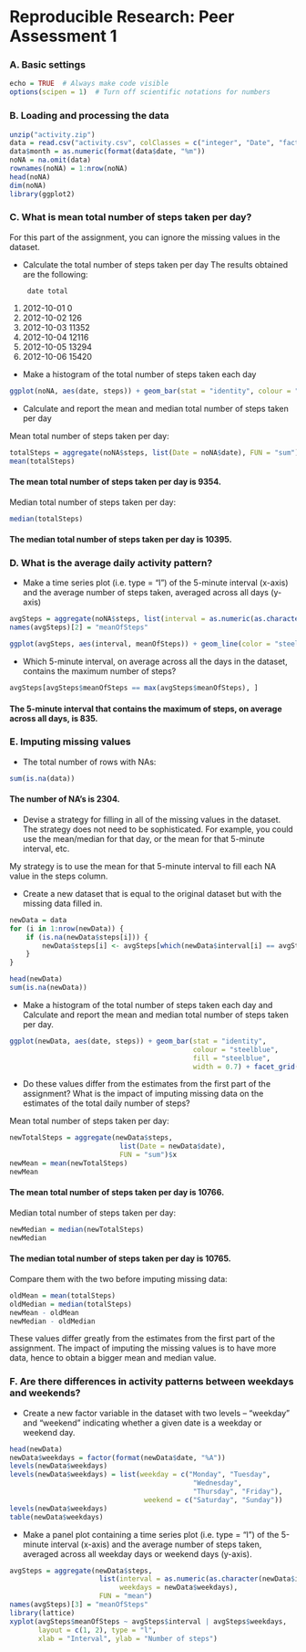 Reproducible Research: Peer Assessment 1
==========================================


### A. Basic settings
```r
echo = TRUE  # Always make code visible
options(scipen = 1)  # Turn off scientific notations for numbers
```

### B. Loading and processing the data
```r
unzip("activity.zip")
data = read.csv("activity.csv", colClasses = c("integer", "Date", "factor"), header = TRUE)
data$month = as.numeric(format(data$date, "%m"))
noNA = na.omit(data)
rownames(noNA) = 1:nrow(noNA)
head(noNA)
dim(noNA)
library(ggplot2)
```


### C. What is mean total number of steps taken per day?
For this part of the assignment, you can ignore the missing values in the dataset.

* Calculate the total number of steps taken per day
The results obtained are the following:

       date total
 1. 2012-10-01     0
 2. 2012-10-02   126
 3. 2012-10-03 11352
 4. 2012-10-04 12116
 5. 2012-10-05 13294
 6. 2012-10-06 15420


* Make a histogram of the total number of steps taken each day
```r
ggplot(noNA, aes(date, steps)) + geom_bar(stat = "identity", colour = "steelblue", fill = "steelblue", width = 0.7) + facet_grid(. ~ month, scales = "free") + labs(title = "Histogram of Total Number of Steps Taken Each Day", x = "Date", y = "Total number of steps")
```

* Calculate and report the mean and median total number of steps taken per day

Mean total number of steps taken per day:
```r
totalSteps = aggregate(noNA$steps, list(Date = noNA$date), FUN = "sum")$x
mean(totalSteps)
```
#### The mean total number of steps taken per day is 9354.

Median total number of steps taken per day:
```r
median(totalSteps)
```

#### The median total number of steps taken per day is 10395.


### D. What is the average daily activity pattern?
* Make a time series plot (i.e. type = "l") of the 5-minute interval (x-axis) and the average number of steps taken, averaged across all days (y-axis)

```r
avgSteps = aggregate(noNA$steps, list(interval = as.numeric(as.character(noNA$interval))), FUN = "mean")
names(avgSteps)[2] = "meanOfSteps"

ggplot(avgSteps, aes(interval, meanOfSteps)) + geom_line(color = "steelblue", size = 0.8) + labs(title = "Time Series Plot of the 5-minute Interval", x = "5-minute intervals", y = "Average Number of Steps Taken")
```

* Which 5-minute interval, on average across all the days in the dataset, contains the maximum number of steps?
```r
avgSteps[avgSteps$meanOfSteps == max(avgSteps$meanOfSteps), ]
```
#### The 5-minute interval that contains the maximum of steps, on average across all days, is 835.

### E. Imputing missing values
* The total number of rows with NAs:

```r
sum(is.na(data))
```
#### The number of NA’s is 2304.

* Devise a strategy for filling in all of the missing values in the dataset. The strategy does not need to be sophisticated. For example, you could use the mean/median for that day, or the mean for that 5-minute interval, etc.

My strategy is to use the mean for that 5-minute interval to fill each NA value in the steps column.

* Create a new dataset that is equal to the original dataset but with the missing data filled in.

```r
newData = data 
for (i in 1:nrow(newData)) {
    if (is.na(newData$steps[i])) {
        newData$steps[i] <- avgSteps[which(newData$interval[i] == avgSteps$interval), ]$meanOfSteps
    }
}

head(newData)
sum(is.na(newData))
```

* Make a histogram of the total number of steps taken each day and Calculate and report the mean and median total number of steps taken per day. 

```r
ggplot(newData, aes(date, steps)) + geom_bar(stat = "identity",
                                             colour = "steelblue",
                                             fill = "steelblue",
                                             width = 0.7) + facet_grid(. ~ month, scales = "free") + labs(title = "Histogram of Total Number of Steps Taken Each Day (no missing data)", x = "Date", y = "Total number of steps")
```

* Do these values differ from the estimates from the first part of the assignment? What is the impact of imputing missing data on the estimates of the total daily number of steps?

Mean total number of steps taken per day:
```r
newTotalSteps = aggregate(newData$steps, 
                           list(Date = newData$date), 
                           FUN = "sum")$x
newMean = mean(newTotalSteps)
newMean
```

#### The mean total number of steps taken per day is 10766.

Median total number of steps taken per day:
```r
newMedian = median(newTotalSteps)
newMedian
```
#### The median total number of steps taken per day is 10765.

Compare them with the two before imputing missing data:
```r
oldMean = mean(totalSteps)
oldMedian = median(totalSteps)
newMean - oldMean
newMedian - oldMedian
```

These values differ greatly from the estimates from the first part of the assignment. The impact of imputing the missing values is to have more data, hence to obtain a bigger mean and median value.

### F. Are there differences in activity patterns between weekdays and weekends?

* Create a new factor variable in the dataset with two levels -- "weekday" and "weekend" indicating whether a given date is a weekday or weekend day.

```r
head(newData)
newData$weekdays = factor(format(newData$date, "%A"))
levels(newData$weekdays)
levels(newData$weekdays) = list(weekday = c("Monday", "Tuesday",
                                             "Wednesday", 
                                             "Thursday", "Friday"),
                                 weekend = c("Saturday", "Sunday"))
levels(newData$weekdays)
table(newData$weekdays)
```

* Make a panel plot containing a time series plot (i.e. type = "l") of the 5-minute interval (x-axis) and the average number of steps taken, averaged across all weekday days or weekend days (y-axis).

```r
avgSteps = aggregate(newData$steps, 
                      list(interval = as.numeric(as.character(newData$interval)), 
                           weekdays = newData$weekdays),
                      FUN = "mean")
names(avgSteps)[3] = "meanOfSteps"
library(lattice)
xyplot(avgSteps$meanOfSteps ~ avgSteps$interval | avgSteps$weekdays, 
       layout = c(1, 2), type = "l", 
       xlab = "Interval", ylab = "Number of steps")
```
